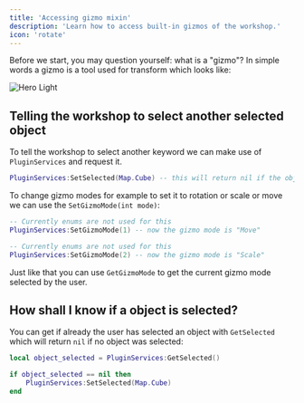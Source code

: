 ```yaml
---
title: 'Accessing gizmo mixin'
description: 'Learn how to access built-in gizmos of the workshop.'
icon: 'rotate'
---
```

Before we start, you may question yourself: what is a "gizmo"? In simple words a gizmo is a tool used for transform which looks like:

<img
  className="rounded-lg"
  src="/images/prev_gizmo.png"
  alt="Hero Light"
/>

## Telling the workshop to select another selected object
To tell the workshop to select another keyword we can make use of `PluginServices` and request it.
```lua
PluginServices:SetSelected(Map.Cube) -- this will return nil if the object is not found.
```

To change gizmo modes for example to set it to rotation or scale or move we can use the `SetGizmoMode(int mode)`:
```lua
-- Currently enums are not used for this
PluginServices:SetGizmoMode(1) -- now the gizmo mode is "Move"
```
```lua
-- Currently enums are not used for this
PluginServices:SetGizmoMode(2) -- now the gizmo mode is "Scale"
```
Just like that you can use `GetGizmoMode` to get the current gizmo mode selected by the user.

## How shall I know if a object is selected?
You can get if already the user has selected an object with `GetSelected` which will return `nil` if no object was selected:
```lua
local object_selected = PluginServices:GetSelected()

if object_selected == nil then 
    PluginServices:SetSelected(Map.Cube)
end
```